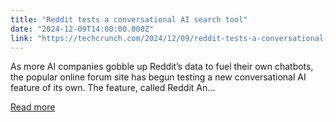 ```yaml
---
title: "Reddit tests a conversational AI search tool"
date: "2024-12-09T14:00:00.000Z"
link: "https://techcrunch.com/2024/12/09/reddit-tests-a-conversational-ai-search-tool/"
---
```


As more AI companies gobble up Reddit&#8217;s data to fuel their own chatbots, the popular online forum site has begun testing a new conversational AI feature of its own. The feature, called Reddit An...

[Read more](https://techcrunch.com/2024/12/09/reddit-tests-a-conversational-ai-search-tool/)
